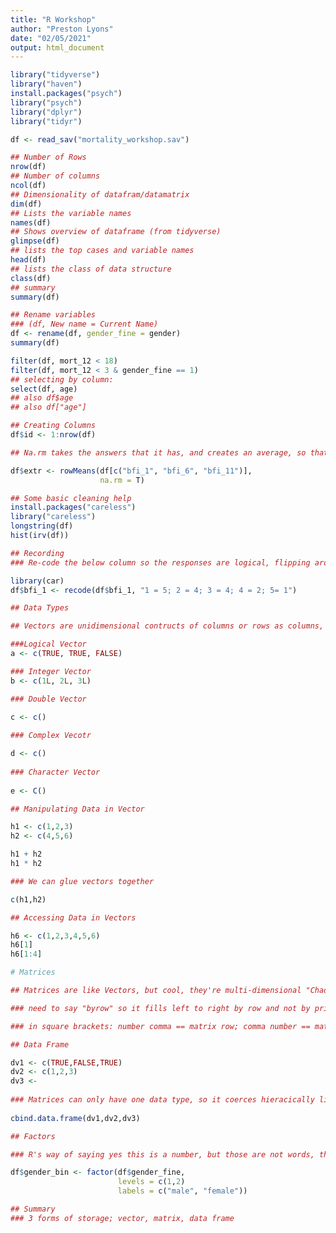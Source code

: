 ```yaml
---
title: "R Workshop"
author: "Preston Lyons"
date: "02/05/2021"
output: html_document
---
```


```r
library("tidyverse")
library("haven")
install.packages("psych")
library("psych")
library("dplyr")
library("tidyr")
```

```r
df <- read_sav("mortality_workshop.sav")
```

```r
## Number of Rows
nrow(df)
## Number of columns
ncol(df)
## Dimensionality of datafram/datamatrix
dim(df)
## Lists the variable names
names(df)
## Shows overview of dataframe (from tidyverse)
glimpse(df)
## lists the top cases and variable names
head(df)
## lists the class of data structure
class(df)
## summary
summary(df)
```

```r
## Rename variables
### (df, New name = Current Name)
df <- rename(df, gender_fine = gender)
summary(df)
```

```r
filter(df, mort_12 < 18)
filter(df, mort_12 < 3 & gender_fine == 1)
## selecting by column:
select(df, age)
## also df$age
## also df["age"]

## Creating Columns
df$id <- 1:nrow(df)

## Na.rm takes the answers that it has, and creates an average, so that it doesn't assume a lack of an answer as an answer in itself

df$extr <- rowMeans(df[c("bfi_1", "bfi_6", "bfi_11")],
                    na.rm = T)

## Some basic cleaning help
install.packages("careless")
library("careless")
longstring(df)
hist(irv(df))
```

```r
## Recording
### Re-code the below column so the responses are logical, flipping around the data as we go essentially

library(car)
df$bfi_1 <- recode(df$bfi_1, "1 = 5; 2 = 4; 3 = 4; 4 = 2; 5= 1")

## Data Types 

## Vectors are unidimensional contructs of columns or rows as columns, can be numbers, symbols etc, and are hierarchically stacked (a - d) and unidirectional (Implicit [chain of] Coercion) see below:

###Logical Vector
a <- c(TRUE, TRUE, FALSE)

### Integer Vector
b <- c(1L, 2L, 3L)

### Double Vector

c <- c()
  
### Complex Vecotr

d <- c()
  
### Character Vector
  
e <- C()

## Manipulating Data in Vector

h1 <- c(1,2,3)
h2 <- c(4,5,6)

h1 + h2
h1 * h2

### We can glue vectors together

c(h1,h2)

## Accessing Data in Vectors 

h6 <- c(1,2,3,4,5,6)
h6[1]
h6[1:4]

# Matrices

## Matrices are like Vectors, but cool, they're multi-dimensional "Chad-Vectors", m-by-n matrix is rectangular and come with rows and columns

### need to say "byrow" so it fills left to right by row and not by prioritising columns

### in square brackets: number comma == matrix row; comma number == matrix column

## Data Frame

dv1 <- c(TRUE,FALSE,TRUE)
dv2 <- c(1,2,3)
dv3 <- 
  
### Matrices can only have one data type, so it coerces hieracically like vectors do earlier - however data frames can be different data types:
  
cbind.data.frame(dv1,dv2,dv3)

## Factors 

### R's way of saying yes this is a number, but those are not words, they're groups, e.g:

df$gender_bin <- factor(df$gender_fine,
                        levels = c(1,2)
                        labels = c("male", "female"))

## Summary
### 3 forms of storage; vector, matrix, data frame
```








